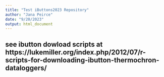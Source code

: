 ```yaml
---
title: "Test iButtons2023 Repository"
author: "Jana Peirce"
date: "9/20/2023"
output: html_document
---
```


## see ibutton dowload scripts at https://lukemiller.org/index.php/2012/07/r-scripts-for-downloading-ibutton-thermochron-dataloggers/
